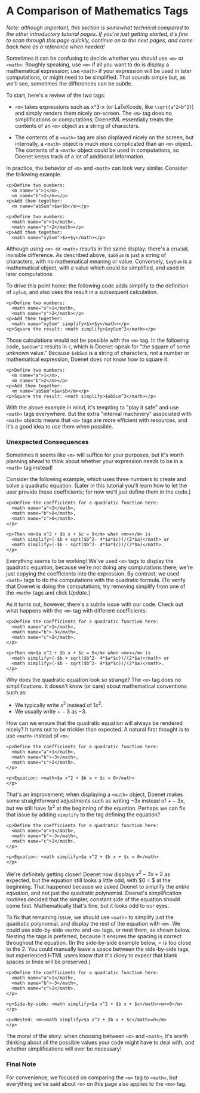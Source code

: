 
# A Comparison of Mathematics Tags

*Note: although important, this section is somewhat technical compared to the other introductory tutorial pages. If you're just getting started, it's fine to scan through this page quickly, continue on to the next pages, and come back here as a reference when needed!*

Sometimes it can be confusing to decide whether you should use `<m>` or `<math>`. Roughly speaking, use `<m>` if all you want to do is display a mathematical expression; use `<math>` if your expression will be used in later computations, or might need to be simplified. That sounds simple but, as we'll see, sometimes the differences can be subtle.

To start, here's a review of the two tags:

* `<m>` takes expressions such as x^3-x (or LaTeXcode, like `\sqrt{a^2+b^2}`) and simply renders them nicely on-screen. The `<m>` tag does no simplifications or computations; DoenetML essentially treats the contents of an `<m>` object as a string of characters.

* The contents of a `<math>` tag are also displayed nicely on the screen, but internally, a `<math>` object is much more complicated than an `<m>` object. The contents of a `<math>` object could be used in computations, so Doenet keeps track of a lot of additional information.

In practice, the behavior of `<m>` and `<math>` can look very similar. Consider the following example.


```doenet-editor-horiz
<p>Define two numbers:
  <m name="a">1</m>,
  <m name="b">2</m></p>
<p>Add them together:
  <m name="abSum">$a+$b</m></p>

<p>Define two numbers:
  <math name="x">1</math>,
  <math name="y">2</math></p>
<p>Add them together:
  <math name="xySum">$x+$y</math></p>
```

Although using `<m> `or `<math>` results in the same display: there's a crucial, invisible difference. As described above, `$abSum` is just a string of characters, with no mathematical meaning or value. Conversely, `$xySum` is a mathematical object, with a value which could be simplified, and used in later computations.

To drive this point home: the following code adds simplify to the definition of `xySum`, and also uses the result in a subsequent calculation.

```doenet-editor-horiz
<p>Define two numbers:
  <math name="x">1</math>,
  <math name="y">2</math></p>
<p>Add them together:
  <math name="xySum" simplify>$x+$y</math></p>
<p>Square the result: <math simplify>$xySum^2</math></p>
```

Those calculations would not be possible with the `<m>` tag. In the following code, `$abSum^2` results in $_^2$, which is Doenet-speak for "the square of some unknown value." Because `$abSum` is a string of characters, not a number or mathematical expression, Doenet does not know how to square it.

```doenet-editor-horiz
<p>Define two numbers:
  <m name="a">1</m>,
  <m name="b">2</m></p>
<p>Add them together:
  <m name="abSum">$a+$b</m></p>
<p>Square the result: <math simplify>$abSum^2</math></p>
```

With the above example in mind, it's tempting to "play it safe" and use `<math>` tags everywhere. But the extra "internal machinery" associated with `<math>` objects means that `<m>` tags are more efficient with resources, and it's a good idea to use them when possible.

### Unexpected Consequences

Sometimes it seems like `<m>` will suffice for your purposes, but it's worth planning ahead to think about whether your expression needs to be in a `<math>` tag instead!

Consider the following example, which uses three numbers to create and solve a quadratic equation. (Later in this tutorial you'll learn how to let the user provide these coefficients; for now we'll just define them in the code.)

```doenet-editor-horiz
<p>Define the coefficients for a quadratic function here: 
  <math name="a">2</math>,
  <math name="b">8</math>,
  <math name="c">6</math>.
</p>

<p>Then <m>$a x^2 + $b x + $c = 0</m> when <m>x</m> is
  <math simplify>(-$b + sqrt($b^2- 4*$a*$c))/(2*$a)</math> or
  <math simplify>(-$b - sqrt($b^2- 4*$a*$c))/(2*$a)</math>.
</p>
```

Everything seems to be working! We've used `<m>` tags to display the quadratic equation, because we're not doing any computations there; we're just copying the coefficients into the expression. By contrast, we used `<math>` tags to do the computations with the quadratic formula. (To verify that Doenet is doing the computations, try removing simplify from one of the `<math>` tags and click *Update*.)

As it turns out, however, there's a subtle issue with our code. Check out what happens with the `<m>` tag with different coefficients:

```doenet-editor-horiz
<p>Define the coefficients for a quadratic function here: 
  <math name="a">1</math>,
  <math name="b">-3</math>,
  <math name="c">2</math>.
</p>

<p>Then <m>$a x^2 + $b x + $c = 0</m> when <m>x</m> is
  <math simplify>(-$b + sqrt($b^2- 4*$a*$c))/(2*$a)</math> or
  <math simplify>(-$b - sqrt($b^2- 4*$a*$c))/(2*$a)</math>.
</p>
```

Why does the quadratic equation look so strange? The `<m>` tag does no simplifications. It doesn't know (or care) about mathematical conventions such as:

* We typically write $x^2$ instead of $1x^2$. 
* We usually write $+ -3$ as $-3$.

How can we ensure that the quadratic equation will always be rendered nicely? It turns out to be trickier than expected. A natural first thought is to use `<math>` instead of `<m>`:

```doenet-editor-horiz
<p>Define the coefficients for a quadratic function here: 
  <math name="a">1</math>,
  <math name="b">-3</math>,
  <math name="c">2</math>.
</p>

<p>Equation: <math>$a x^2 + $b x + $c = 0</math>
</p>
```

That's an improvement; when displaying a `<math>` object, Doenet makes some straightforward adjustments such as writing $-3 x$ instead of $+ -3x$, but we still have $1x^2$ at the beginning of the equation. Perhaps we can fix that issue by adding `simplify` to the tag defining the equation?

```doenet-editor-horiz
<p>Define the coefficients for a quadratic function here: 
  <math name="a">1</math>,
  <math name="b">-3</math>,
  <math name="c">2</math>.
</p>

<p>Equation: <math simplify>$a x^2 + $b x + $c = 0</math>
</p>
```

We're definitely getting closer! Doenet now displays $x^2 - 3x + 2$ as expected, but the equation still looks a little odd, with $0 = $ at the beginning. That happened because we asked Doenet to simplify the *entire equation*, and not just the quadratic polynomial. Doenet's simplification routines decided that the simpler, constant side of the equation should come first. Mathematically that's fine, but it looks odd to our eyes.

To fix that remaining issue, we should use `<math>` to simplify just the quadratic polynomial, and display the rest of the equation with `<m>`. We could use side-by-side `<math>` and `<m>` tags, or nest them, as shown below. Nesting the tags is preferred, because it ensures the spacing is correct throughout the equation. (In the side-by-side example below, $=$ is too close to the $2$. You could manually leave a space between the side-by-side tags, but experienced HTML users know that it's dicey to expect that blank spaces or lines will be preserved.)

```doenet-editor-horiz
<p>Define the coefficients for a quadratic function here: 
  <math name="a">1</math>,
  <math name="b">-3</math>,
  <math name="c">2</math>.
</p>

<p>Side-by-side: <math simplify>$a x^2 + $b x + $c</math><m>=0</m>
</p>

<p>Nested: <m><math simplify>$a x^2 + $b x + $c</math>=0</m>
</p>
```

The moral of the story: when choosing between `<m>` and `<math>`, it's worth thinking about all the possible values your code might have to deal with, and whether simplifications will ever be necessary!

### Final Note
For convenience, we focused on comparing the `<m>` tag to `<math>`, but everything we've said about `<m>` on this page also applies to the `<me>` tag.
